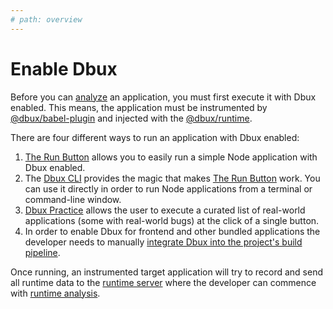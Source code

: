 ```yaml
---
# path: overview
---
```


# Enable Dbux


<!-- import TOC from '@src/components/TOC';

<TOC toc={toc} /> -->

<!-- ## Run an Application with Dbux Enabled -->

Before you can [analyze](./00-dbux-overview.mdx#runtime-analysis) an application, you must first execute it with Dbux enabled. This means, the application must be instrumented by [@dbux/babel-plugin](../tools-and-configuration/03-dbux-babel-plugin.mdx) and injected with the [@dbux/runtime](../tools-and-configuration/04-dbux-runtime.mdx).

There are four different ways to run an application with Dbux enabled:

1. [The Run Button](./03-the-run-button.mdx) <DarkLightImg src='play.svg' /> allows you to easily run a simple Node application with Dbux enabled.
2. The [Dbux CLI](../tools-and-configuration/02-dbux-cli.mdx) provides the magic that makes [The Run Button](./03-the-run-button.mdx) work. You can use it directly in order to run Node applications from a terminal or command-line window.
3. [Dbux Practice](../dbux-practice) allows the user to execute a curated list of real-world applications (some with real-world bugs) at the click of a single button.
4. In order to enable Dbux for frontend and other bundled applications the developer needs to manually [integrate Dbux into the project's build pipeline](../guides/03-build-pipeline-integration.mdx).

Once running, an instrumented target application will try to record and send all runtime data to the [runtime server](../tools-and-configuration/01-dbux-code.mdx#runtime-server) where the developer can commence with [runtime analysis](./00-dbux-overview.mdx#runtime-analysis).

